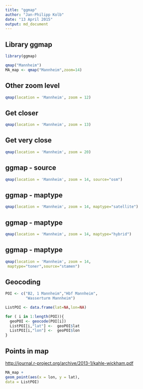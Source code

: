 ```yaml
---
title: "ggmap"
author: "Jan-Philipp Kolb"
date: "13 April 2015"
output: md_document
---
```


## Library ggmap

```r
library(ggmap)
```

```r
qmap("Mannheim")
MA_map <- qmap("Mannheim",zoom=14)
```

## Other zoom level

```r
qmap(location = 'Mannheim', zoom = 12)
```

## Get closer

```r
qmap(location = 'Mannheim', zoom = 13)
```


## Get very close

```r
qmap(location = 'Mannheim', zoom = 20)
```

## ggmap - source

```r
qmap(location = 'Mannheim', zoom = 14, source="osm")
```


## ggmap - maptype

```r
qmap(location = 'Mannheim', zoom = 14, maptype="satellite")
```

## ggmap - maptype

```r
qmap(location = 'Mannheim', zoom = 14, maptype="hybrid")
```


## ggmap - maptype

```r
qmap(location = 'Mannheim', zoom = 14,
 maptype="toner",source="stamen")
```


## Geocoding

```r
POI <- c("B2, 1 Mannheim","Hbf Mannheim",
         "Wasserturm Mannheim")

ListPOI <- data.frame(lat=NA,lon=NA)

for ( i in 1:length(POI)){
  geoPOI <- geocode(POI[i])
  ListPOI[i,"lat"] <-  geoPOI$lat 
  ListPOI[i,"lon"] <-  geoPOI$lon 
}
```

## Points in map

<http://journal.r-project.org/archive/2013-1/kahle-wickham.pdf>

```r
MA_map +
geom_point(aes(x = lon, y = lat),
data = ListPOI)
```

